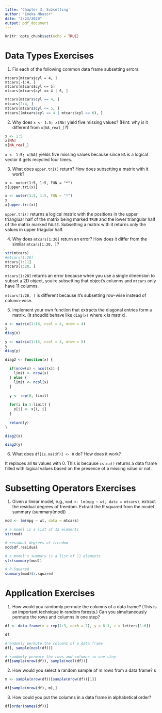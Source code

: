 ```yaml
---
title: 'Chapter 3: Subsetting'
author: "Emeka Mbazor"
date: "3/23/2020"
output: pdf_document
---
```


```r
knitr::opts_chunk$set(echo = TRUE)
```

# Data Types Exercises

1. Fix each of the following common data frame subsetting errors:

```
mtcars[mtcars$cyl = 4, ]
mtcars[-1:4, ]
mtcars[mtcars$cyl <= 5]
mtcars[mtcars$cyl == 4 | 6, ]
```

```r
mtcars[mtcars$cyl == 4, ]
mtcars[2:4, ]
mtcars[mtcars$cyl <= 5, ]
mtcars[(mtcars$cyl == 4 | mtcars$cyl == 6), ]
```

2. Why does `x <- 1:5; x[NA]` yield five missing values? (Hint: why is it different from `x[NA_real_]`?)

```r
x <- 1:5
x[NA]
x[NA_real_]
```

`x <- 1:5; x[NA]` yields five missing values because since `NA` is a logical vector it gets recycled four times. 

3. What does `upper.tri()` return? How does subsetting a matrix with it work? 

```
x <- outer(1:5, 1:5, FUN = "*")
x[upper.tri(x)]
```

```r
x <- outer(1:5, 1:5, FUN = "*")
x
x[upper.tri(x)]
```

`upper.tri()` returns a logical matrix with the positions in the upper triangluar half of the matrix being marked `TRUE` and the lower triangular half of the matrix marked `FALSE`. Subsetting a matrix with it returns only the values in upper triagular half.

4. Why does `mtcars[1:20]` return an error? How does it differ from the similar `mtcars[1:20, ]`?

```r
str(mtcars)
#mtcars[1:20]
mtcars[1:11]
mtcars[1:20, ]
```

`mtcars[1:20]` returns an error because when you use a single dimension to subset a 2D object, you're subsetting that object's columns and `mtcars` only have 11 columns. 

`mtcars[1:20, ]` is different because it's subsetting row-wise instead of column-wise.


5. Implement your own function that extracts the diagonal entries form a matrix. (it shoudld behave like `diag(x)` where x is matrix).

```r
x <- matrix(1:16, ncol = 4, nrow = 4)
x
diag(x)

y <- matrix(1:15, ncol = 3, nrow = 5)
y
diag(y)

diag2 <- function(x) {
  
  if(nrow(x) < ncol(x)) {
    limit <- nrow(x)
  } else {
    limit <- ncol(x)
  }
  
  y <- rep(0, limit)
  
  for(i in 1:limit) {
    y[i] <- x[i, i] 
  }
  
  return(y)
}

diag2(x)

diag2(y)
```

6. What does `df[is.na(df)] <- 0` do? How does it work?

It replaces all `NA` values with 0. This is because `is.na()` returns a data frame filled with logical values based on the presence of a missing value or not. 

# Subsetting Operators Exercises

1. Given a linear model, e.g., `mod <- lm(mpg ~ wt, data = mtcars)`, extract the residual degrees of freedom. Extract the R squared from the model summary (summary(mod))

```r
mod <- lm(mpg ~ wt, data = mtcars)

# a model is a list of 12 elements
str(mod)

# residual degrees of freedom
mod$df.residual

# a model's summary is a list of 11 elements 
str(summary(mod))

# R-Squared
summary(mod)$r.squared
```

# Application Exercises

1. How would you randomly permute the columns of a data frame? (This is an important technique in random forests.) Can you simultaneously permute the rows and columns in one step?

```r
df <- data.frame(x = rep(1:3, each = 2), y = 6:1, z = letters[1:6])

df

#randomly permute the columns of a data frame
df[, sample(ncol(df))]

# randomly permute the rows and columns in one step
df[sample(nrow(df)), sample(ncol(df))]
```

2. How would you select a random sample of m rows from a data frame? s

```r
m <- sample(nrow(df))[sample(nrow(df))[1]]

df[sample(nrow(df), m),]
```

3. How could you put the columns in a data frame in alphabetical order?

```r
df[order(names(df))]
```




